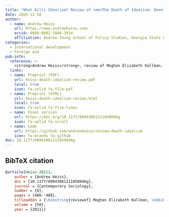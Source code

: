 ```yaml
---
title: "What Kills Idealism? Review of <em>The Death of Idealism: Development and Anti-Politics in the Peace Corps</em>, by Meghan Elizabeth Kallman"
date: 2020-12-18
author:
  - name: Andrew Heiss
    url: https://www.andrewheiss.com/
    orcid: 0000-0002-3948-3914
    affiliation: Andrew Young School of Policy Studies, Georgia State University
categories: 
  - International development
  - Foreign aid
pub-info:
  reference: >-
    <strong>Andrew Heiss</strong>, review of Meghan Elizabeth Kallman, <em>The Death of Idealism: Development and Anti-Politics in the Peace Corps</em>, <em>Contemporary Sociology</em>, 50, no. 6 (November 2021): 486–88, doi: <a href="https://doi.org/10.1177/00943061211050046g"><code>10.1177/00943061211050046g</code></a>.
  links:
  - name: Preprint (PDF)
    url: heiss-death-idealism-review.pdf
    local: true
    icon: fa-solid fa-file-pdf
  - name: Preprint (HTML)
    url: heiss-death-idealism-review.html
    local: true
    icon: fa-solid fa-file-lines
  - name: Final version
    url: https://doi.org/10.1177/00943061211050046g
    icon: fa-solid fa-scroll
  - name: Code
    url: https://github.com/andrewheiss/review-death-idealism
    icon: fa-brands fa-github
doi: 10.1177/00943061211050046g
---
```


## BibTeX citation

```bibtex
@article{Heiss:20211,
    author = {Andrew Heiss},
    doi = {10.1177/00943061211050046g},
    journal = {Contemporary Sociology},
    number = {6},
    pages = {486--488},
    titleaddon = {\bibstring{reviewof} Meghan Elizabeth Kallman, \mkbibemph{The Death of Idealism: Development and Anti-Politics in the Peace Corps}},
    volume = {50},
    year = {2021}}
```
